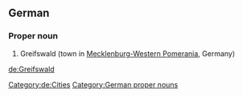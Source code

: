 {{wikipedia}}
{{wikipedia|lang=de}}
==German==
===Proper noun===
{{head|de}}
# Greifswald (town in [[Mecklenburg-Western Pomerania]], Germany) 
[[Category:de:Cities]]
[[Category:German proper nouns]]

[[de:Greifswald]]